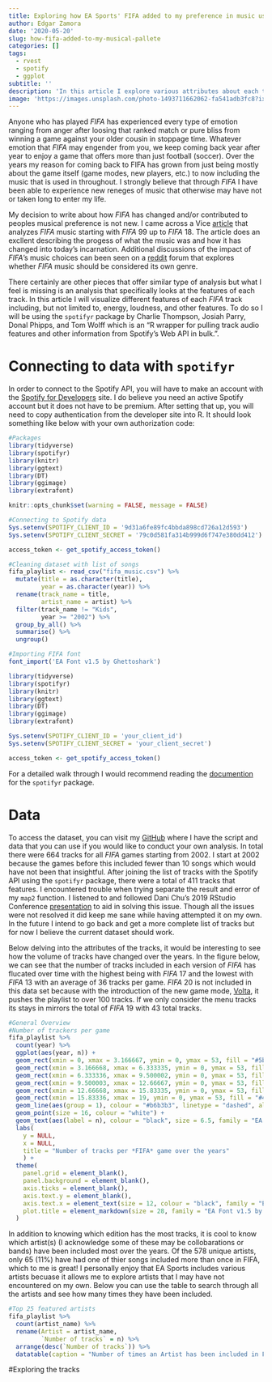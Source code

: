 ```yaml
---
title: Exploring how EA Sports' FIFA added to my preference in music using the spotifyr package in R
author: Edgar Zamora
date: '2020-05-20'
slug: how-fifa-added-to-my-musical-pallete
categories: []
tags:
  - rvest
  - spotify
  - ggplot
subtitle: ''
description: 'In this article I explore various attributes about each track from the FIFA video game using the spotifyr package in R'
image: 'https://images.unsplash.com/photo-1493711662062-fa541adb3fc8?ixlib=rb-1.2.1&ixid=eyJhcHBfaWQiOjEyMDd9&auto=format&fit=crop&w=750&q=80'
---
```


Anyone who has played *FIFA* has experienced every type of emotion ranging from anger after loosing that ranked match or pure bliss from winning a game against your older cousin in stoppage time. Whatever emotion that *FIFA* may engender from you, we keep coming back year after year to enjoy a game that offers more than just football (soccer). Over the years my reason for coming back to FIFA has grown from just being mostly about the game itself (game modes, new players, etc.) to now including the music that is used in throughout. I strongly believe that through *FIFA* I have been able to experience new reneges of music that otherwise may have not or taken long to enter my life.

My decision to write about how *FIFA* has changed and/or contributed to peoples musical preference is not new. I came across a Vice [article](https://www.vice.com/en_us/article/9k3jga/how-fifa-games-changed-our-tastes-in-music) that analyzes *FIFA* music starting with *FIFA* 99 up to *FIFA* 18. The article does an excllent describing the progess of what the music was and how it has changed into today's incarnation. Additional discussions of the impact of *FIFA*'s music choices can been seen on a [reddit](https://www.reddit.com/r/FIFA/comments/7nnx6f/fifa_music_should_be_considered_its_own_genre/) forum that explores whether *FIFA* music should be considered its own genre. 

There certainly are other pieces that offer similar type of analysis but what I feel is missing is an analysis that specifically looks at the features of each track. In this article I will visualize different features of each *FIFA* track including, but not limited to, energy, loudness, and other features. To do so I will be using the `spotifyr` package by Charlie Thompson, Josiah Parry, Donal Phipps, and Tom Wolff which is an "R wrapper for pulling track audio features and other information from Spotify’s Web API in bulk.". 


# Connecting to data with `spotifyr`

In order to connect to the Spotify API, you will have to make an account with the [Spotify for Developers](https://developer.spotify.com/dashboard/) site. I do believe you need an active Spotify account but it does not have to be premium. After setting that up, you will need to copy authentication from the developer site into R. It should look something like below with your own authorization code:

```r
#Packages
library(tidyverse)
library(spotifyr)
library(knitr)
library(ggtext)
library(DT)
library(ggimage)
library(extrafont)

knitr::opts_chunk$set(warning = FALSE, message = FALSE)

#Connecting to Spotify data
Sys.setenv(SPOTIFY_CLIENT_ID = '9d31a6fe89fc4bbda898cd726a12d593')
Sys.setenv(SPOTIFY_CLIENT_SECRET = '79c0d581fa314b999d6f747e380dd412')

access_token <- get_spotify_access_token()

#Cleaning dataset with list of songs
fifa_playlist <- read_csv("fifa_music.csv") %>% 
  mutate(title = as.character(title),
         year = as.character(year)) %>% 
  rename(track_name = title,
         artist_name = artist) %>% 
  filter(track_name != "Kids",
         year >= "2002") %>% 
  group_by_all() %>% 
  summarise() %>% 
  ungroup()

#Importing FIFA font
font_import('EA Font v1.5 by Ghettoshark')

```


```r
library(tidyverse)
library(spotifyr)
library(knitr)
library(ggtext)
library(DT)
library(ggimage)
library(extrafont)

Sys.setenv(SPOTIFY_CLIENT_ID = 'your_client_id')
Sys.setenv(SPOTIFY_CLIENT_SECRET = 'your_client_secret')

access_token <- get_spotify_access_token()
```

For a detailed walk through I would recommend reading the [documention](https://www.rcharlie.com/spotifyr/) for the `spotifyr` package. 

# Data

To access the dataset, you can visit my [GitHub](https://github.com/Edgar-Zamora/Edgar-Zamora.github.io/tree/master/content/post/fifa_music) where I have the script and data that you can use if you would like to conduct your own analysis. In total there were 664 tracks for all *FIFA* games starting from 2002. I start at 2002 because the games before this included fewer than 10 songs which would have not been that insightful. After joining the list of tracks with the Spotify API using the `spotifyr` package, there were a total of 411 tracks that features. I encountered trouble when trying separate the result and error of my `map2` function. I listened to and followed Dani Chu's 2019 RStudio Conference [presentation](https://docs.google.com/presentation/d/1P9iT_TQUoxxCyvkfCLe5Y-9xBWpHh7btlP2mQ3XyNOM/edit#slide=id.g54c124210e_0_0) to aid in solving this issue. Though all the issues were not resolved it did keep me sane while having attempted it on my own. In the future I intend to go back and get a more complete list of tracks but for now I believe the current dataset should work.


Below delving into the attributes of the tracks, it would be interesting to see how the volume of tracks have changed over the years. In the figure below, we can see that the number of tracks included in each version of *FIFA* has flucated over time with the highest being with *FIFA* 17 and the lowest with *FIFA* 13 with an average of 36 tracks per game. *FIFA* 20 is not included in this data set because with the introduction of the new game mode, [Volta](https://www.goal.com/en-us/news/fifa-20-volta-what-is-the-new-5-a-side-mode-how-is-it/13tbwqka87rab12rw9noitdpzt), it pushes the playlist to over 100 tracks. If we only consider the menu tracks its stays in mirrors the total of *FIFA* 19 with 43 total tracks.

```r
#General Overview
#Number of trackers per game
fifa_playlist %>% 
  count(year) %>% 
  ggplot(aes(year, n)) +
  geom_rect(xmin = 0, xmax = 3.166667, ymin = 0, ymax = 53, fill = "#5b8b32", alpha = .1) +
  geom_rect(xmin = 3.166668, xmax = 6.333335, ymin = 0, ymax = 53, fill = "#4a6f28", alpha = .1) +
  geom_rect(xmin = 6.333336, xmax = 9.500002, ymin = 0, ymax = 53, fill = "#5b8b32", alpha = .1) +
  geom_rect(xmin = 9.500003, xmax = 12.66667, ymin = 0, ymax = 53, fill = "#4a6f28", alpha = .1) +
  geom_rect(xmin = 12.66668, xmax = 15.83335, ymin = 0, ymax = 53, fill = "#5b8b32", alpha = .1) +
  geom_rect(xmin = 15.83336, xmax = 19, ymin = 0, ymax = 53, fill = "#4a6f28", alpha = .1) +
  geom_line(aes(group = 1), colour = "#b6b3b3", linetype = "dashed", alpha =  .4) +
  geom_point(size = 16, colour = "white") +
  geom_text(aes(label = n), colour = "black", size = 6.5, family = "EA Font v1.5 by Ghettoshark") +
  labs(
    y = NULL,
    x = NULL,
    title = "Number of tracks per *FIFA* game over the years"
    ) +
  theme(
    panel.grid = element_blank(),
    panel.background = element_blank(),
    axis.ticks = element_blank(),
    axis.text.y = element_blank(),
    axis.text.x = element_text(size = 12, colour = "black", family = "EA Font v1.5 by Ghettoshark"),
    plot.title = element_markdown(size = 28, family = "EA Font v1.5 by Ghettoshark", face = "plain")
  )
```


In addition to knowing which edition has the most tracks, it is cool to know which artist(s) (I acknowledge some of these may be collobarations or bands) have been included most over the years. Of the 578 unique artists, only 65 (11%) have had one of thier songs included more than once in FIFA, which to me is great! I personally enjoy that EA Sports includes various artists becuase it allows me to explore artists that I may have not encountered on my own. Below you can use the table to search through all the artists and see how many times they have been included.

```r
#Top 25 featured artists
fifa_playlist %>% 
  count(artist_name) %>%
  rename(Artist = artist_name,
         `Number of tracks` = n) %>% 
  arrange(desc(`Number of tracks`)) %>% 
  datatable(caption = "Number of times an Artist has been included in FIFA")
```

#Exploring the tracks







